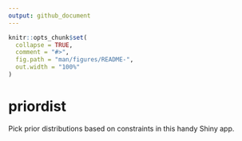 ```yaml
---
output: github_document
---
```


<!-- README.md is generated from README.Rmd. Please edit that file -->

```r
knitr::opts_chunk$set(
  collapse = TRUE,
  comment = "#>",
  fig.path = "man/figures/README-",
  out.width = "100%"
)
```

# priordist

<!-- badges: start -->
<!-- badges: end -->

Pick prior distributions based on constraints in this handy Shiny app.

<!--
## Installation

You can install the released version of priordist from [CRAN](https://CRAN.R-project.org) with:

``` r
install.packages("priordist")
```
-->
